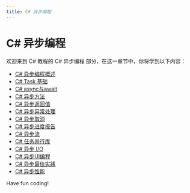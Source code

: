 ```yaml
---
title: C# 异步编程
---
```


# C# 异步编程

欢迎来到 C# 教程的 C# 异步编程 部分，在这一章节中，你将学到以下内容：

- [C# 异步编程概述](./0-overview-of-asynchronous-programming-in-c.mdx)
- [C# Task 基础](./1-ctask-basics.mdx)
- [C# async与await](./2-casync-and-await.mdx)
- [C# 异步方法](./3-c-asynchronous-method.mdx)
- [C# 异步返回值](./4-casynchronous-return-value.mdx)
- [C# 异步异常处理](./5-c-asynchronous-exception-handling.mdx)
- [C# 异步取消](./6-casynchronous-cancellation.mdx)
- [C# 异步进度报告](./7-casynchronous-progress-reporting.mdx)
- [C# 异步流](./8-casynchronous-stream.mdx)
- [C# 任务并行库](./9-c-task-parallel-library.mdx)
- [C# 异步 I/O](./10-c-asynchronous-io.mdx)
- [C# 异步UI编程](./11-c-asynchronous-ui-programming.mdx)
- [C# 异步最佳实践](./12-c-async-best-practices.mdx)
- [C# 异步性能](./13-casynchronous-performance.mdx)

Have fun coding!